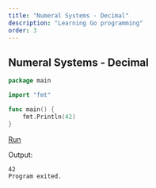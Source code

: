 ```yaml
---
title: "Numeral Systems - Decimal"
description: "Learning Go programming"
order: 3
---
```


## Numeral Systems - Decimal

```go
package main

import "fmt"

func main() {
    fmt.Println(42) 
}
```

[Run](https://play.golang.org/p/79__Y2CzdPh)

Output:    

```
42
Program exited.
```

